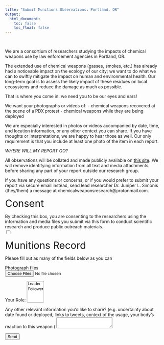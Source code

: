 ```yaml
---
title: "Submit Munitions Observations: Portland, OR"
output:
  html_document:
    toc: false
    toc_float: false
---
```


<br>

We are a consortium of researchers studying the impacts of chemical weapons use by law enforcement agencies in Portland, OR. 

The extended use of chemical weapons (gasses, smokes, etc.) has already had a noticeable impact on the ecology of our city; we want to do what we can to swiftly mitigate the impact on human and environmental health. 
Our long-term goal is to assess the likely impact of these residues on local ecosystems and reduce the damage as much as possible.

That is where you come in: we need you to be our eyes and ears! 

We want your photographs or videos of:
- chemical weapons recovered at the scene of a PDX protest
- chemical weapons while they are being deployed

We are especially interested in photos or videos accompanied by date, time, and location information, or any other context you can share. 
If you have thoughts or interpretations, we are happy to hear those as well. 
Our only requirement is that you include at least one photo of the item in each report.

*WHERE WILL MY REPORT GO?*

All observations will be collated and made publicly available on [this site](https://www.chemicalweaponsresearch.com).
We will remove identifying information from all text and media attachments before sharing any part of your report outside our research group. 

If you have any questions or concerns, or if you would prefer to submit your report via secure email instead, send lead researcher Dr. Juniper L. Simonis (they/them) a message at chemicalweaponsresearch@protonmail.com. 


<form name="munitions_trial" method="POST" data-netlify="true">
  <p>
    <font size="+3">Consent</font>
  </p>
  <p>
    <label>
      By checking this box, you are consenting to the researchers using the information and media files you submit via this form to conduct scientific research and produce public outreach materials. 
    </label> 
    <br> 
    <input type="checkbox" name="consent" />
  </p>
  <p>
    <font size="+3">
      Munitions Record
    </font>
  </p>
  <p>
    Please fill out as many of the fields below as you can
  </p>
  <p>
    <label>Photograph files 
    </label>
    <br> 
    <input type="file" id="munition_photos" name="files" multiple/>
  </p>
  <p>
    <label>Your Role: 
    </label>
    <select name="role[]" multiple>
      <option value="leader">Leader</option>
      <option value="follower">Follower</option>
    </select>
  </p>
  <p>
    <label>Any other relevant information you'd like to share? (e.g. uncertainty about date found or deployed, links to tweets, context of the usage, your body's reaction to this weapon.)
    </label>
    <textarea name="narrative"></textarea>
  </p>
  <p>
    <button type="submit">
      Send
    </button>
  </p>
</form>
